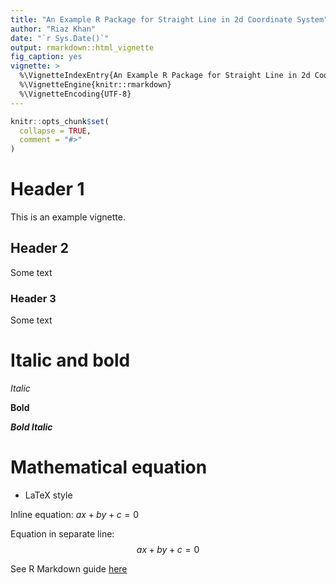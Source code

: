---
title: "An Example R Package for Straight Line in 2d Coordinate System"
author: "Riaz Khan"
date: "`r Sys.Date()`"
output: rmarkdown::html_vignette
fig_caption: yes
vignette: >
  %\VignetteIndexEntry{An Example R Package for Straight Line in 2d Coordinate System}
  %\VignetteEngine{knitr::rmarkdown}
  %\VignetteEncoding{UTF-8}
---

```{r setup, include = FALSE}
knitr::opts_chunk$set(
  collapse = TRUE,
  comment = "#>"
)
```


# Header 1

This is an example vignette. 


## Header 2

Some text

### Header 3

Some text

# Italic and bold

*Italic*

**Bold**

***Bold Italic***

# Mathematical equation

* LaTeX style

Inline equation: $ax+by+c=0$

Equation in separate line: $$ax+by+c=0$$


See R Markdown guide [here](https://rmarkdown.rstudio.com/articles_intro.html)

